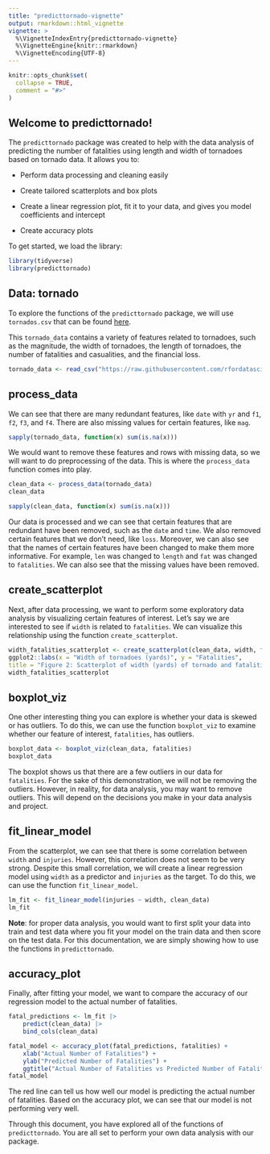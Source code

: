 ```yaml
---
title: "predicttornado-vignette"
output: rmarkdown::html_vignette
vignette: >
  %\VignetteIndexEntry{predicttornado-vignette}
  %\VignetteEngine{knitr::rmarkdown}
  %\VignetteEncoding{UTF-8}
---
```


```r
knitr::opts_chunk$set(
  collapse = TRUE,
  comment = "#>"
)
```

## Welcome to predicttornado!

The `predicttornado` package was created to help with the data analysis of predicting the number of fatalities using length and width of tornadoes based on tornado data. It allows you to: 

- Perform data processing and cleaning easily

- Create tailored scatterplots and box plots 

- Create a linear regression plot, fit it to your data, and gives you model coefficients and intercept 

- Create accuracy plots 

To get started, we load the library:

```r
library(tidyverse)
library(predicttornado)
```

## Data: tornado 

To explore the functions of the `predicttornado` package, we will use `tornados.csv` that can be found [here](https://raw.githubusercontent.com/rfordatascience/tidytuesday/a9e277dd77331e9091e151bb5adb584742064b3e/data/2023/2023-05-16/tornados.csv). 

This `tornado_data` contains a variety of features related to tornadoes, such as the magnitude, the width of tornadoes, the length of tornadoes, the number of fatalities and casualities, and the financial loss. 

```r
tornado_data <- read_csv("https://raw.githubusercontent.com/rfordatascience/tidytuesday/a9e277dd77331e9091e151bb5adb584742064b3e/data/2023/2023-05-16/tornados.csv")
```

## process_data

We can see that there are many redundant features, like `date` with `yr` and `f1`, `f2`, `f3`, and `f4`. There are also missing values for certain features, like `mag`. 

```r
sapply(tornado_data, function(x) sum(is.na(x)))

```

We would want to remove these features and rows with missing data, so we will want to do preprocessing of the data. This is where the `process_data` function comes into play. 

```r
clean_data <- process_data(tornado_data)
clean_data
```

```r
sapply(clean_data, function(x) sum(is.na(x)))
```

Our data is processed and we can see that certain features that are redundant have been removed, such as the `date` and `time`. We also removed certain features that we don't need, like `loss`. Moreover, we can also see that the names of certain features have been changed to make them more informative. For example, `len` was changed to `length` and `fat` was changed to `fatalities`. We can also see that the missing values have been removed.

## create_scatterplot

Next, after data processing, we want to perform some exploratory data analysis by visualizing certain features of interest. Let's say we are interested to see if `width` is related to `fatalities`. We can visualize this relationship using the function `create_scatterplot`. 

```r
width_fatalities_scatterplot <- create_scatterplot(clean_data, width, fatalities) + 
ggplot2::labs(x = "Width of tornadoes (yards)", y = "Fatalities", 
title = "Figure 2: Scatterplot of width (yards) of tornado and fatalities")
width_fatalities_scatterplot
```

## boxplot_viz

One other interesting thing you can explore is whether your data is skewed or has outliers. To do this, we can use the function `boxplot_viz` to examine whether our feature of interest, `fatalities`, has outliers. 

```r
boxplot_data <- boxplot_viz(clean_data, fatalities)
boxplot_data

```

The boxplot shows us that there are a few outliers in our data for `fatalities`. For the sake of this demonstration, we will not be removing the outliers. However, in reality, for data analysis, you may want to remove outliers. This will depend on the decisions you make in your data analysis and project. 

## fit_linear_model

From the scatterplot, we can see that there is some correlation between `width` and `injuries`. However, this correlation does not seem to be very strong. Despite this small correlation, we will create a linear regression model using `width` as a predictor and `injuries` as the target. To do this, we can use the function `fit_linear_model`. 

```r
lm_fit <- fit_linear_model(injuries ~ width, clean_data)
lm_fit

```

**Note**: for proper data analysis, you would want to first split your data into train and test data where you fit your model on the train data and then score on the test data. For this documentation, we are simply showing how to use the functions in `predicttornado`. 

## accuracy_plot

Finally, after fitting your model, we want to compare the accuracy of
our regression model to the actual number of fatalities. 

```r
fatal_predictions <- lm_fit |>
    predict(clean_data) |>
    bind_cols(clean_data)

fatal_model <- accuracy_plot(fatal_predictions, fatalities) +
    xlab("Actual Number of Fatalities") +
    ylab("Predicted Number of Fatalities") +
    ggtitle("Actual Number of Fatalities vs Predicted Number of Fatalities")
fatal_model
```

The red line can tell us how well our model is predicting the actual number of fatalities. Based on the accuracy plot, we can see that our model is not performing very well. 

Through this document, you have explored all of the functions of `predicttornado`. You are all set to perform your own data analysis with our package. 
